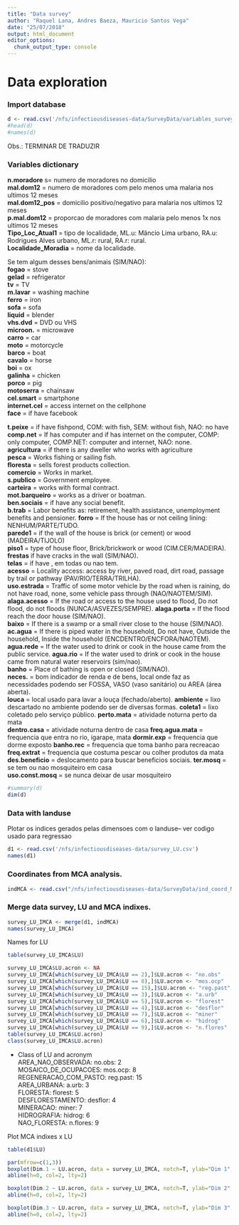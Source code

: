 ```yaml
---
title: "Data survey"
author: "Raquel Lana, Andres Baeza, Mauricio Santos Vega"
date: "25/07/2018"
output: html_document
editor_options: 
  chunk_output_type: console
---
```


# Data exploration

### Import database
```r
d <- read.csv('/nfs/infectiousdiseases-data/SurveyData/variables_survey.csv')
#head(d)
#names(d)

```

Obs.: TERMINAR DE TRADUZIR

### Variables dictionary
**n.moradore** s= numero de moradores no domicilio  
**mal.dom12** = numero de moradores com pelo menos uma malaria nos ultimos 12 meses  
**mal.dom12_pos** = domicilio positivo/negativo para malaria nos ultimos 12 meses  
**p.mal.dom12** = proporcao de moradores com malaria pelo menos 1x nos ultimos 12 meses  
**Tipo_Loc_Atual1** = tipo de localidade, ML.u: Mâncio Lima urbano, RA.u: Rodrigues Alves urbano, ML.r: rural, RA.r: rural.  
**Localidade_Moradia** = nome da localidade.      

Se tem algum desses bens/animais (SIM/NAO):  
**fogao** = stove                
**gelad** = refrigerator              
**tv** =  TV                 
**m.lavar** = washing machine            
**ferro** = iron  
**sofa** = sofa  
**liquid** =  blender  
**vhs.dvd** = DVD ou VHS            
**microon.** =  microwave           
**carro** = car               
**moto** =  motorcycle  
**barco** = boat              
**cavalo** =  horse  
**boi** = ox  
**galinha** = chicken  
**porco** = pig              
**motoserra** = chainsaw  
**cel.smart** = smartphone  
**internet.cel** = access internet on the cellphone    
**face** =  if have facebook              

**t.peixe** = if have fishpond, COM: with fish, SEM: without fish, NAO: no have  
**comp.net** = If has computer and if has internet on the computer, COMP: only computer, COMP.NET: computer and internet, NAO: none.  
**agricultura** = if there is any dweller who works with agriculture  
**pesca** = Works fishing or sailing fish.               
**floresta** =  sells forest products collection.  
**comercio** =  Works in market.  
**s.publico** = Government employee.  
**carteira** =  works with formal contract.            
**mot.barqueiro** = works as a driver or boatman.  
**ben.sociais** = if have any social benefit.  
**b.trab** =  Labor benefits as: retirement, health assistance, unemployment benefits and pensioner.
**forro** = If the house has or not ceiling lining: NENHUM/PARTE/TUDO.     
**parede1** = if the wall of the house is brick (or cement) or wood (MADEIRA/TIJOLO)  
**piso1** = type of house floor, Brick/brickwork or wood (CIM.CER/MADEIRA).  
**frestas** if have cracks in the wall (SIM/NAO).  
**telas** = if have , em todas ou nao tem.  
**acesso** = Locality access: access by river, paved road, dirt road, passage by trail or pathway (PAV/RIO/TERRA/TRILHA).      
**uso.estrada** = Traffic of some motor vehicle by the road when is raining, do not have road, none, some vehicle pass through (NAO/NAOTEM/SIM).    
**alaga.acesso** = If the road or access to the house used to flood, Do not flood, do not floods (NUNCA/ASVEZES/SEMPRE). 
**alaga.porta** = If the flood reach the door house (SIM/NAO).   
**baixo** = If there is a swamp or a small river close to the house (SIM/NAO).  
**ac.agua** = If there is piped water in the household, Do not have, Outside the household, Inside the household (ENCDENTRO/ENCFORA/NAOTEM).  
**agua.rede** = If the water used to drink or cook in the house came from the public service.
**agua.rio** = If the water used to drink or cook in the house came from natural water reservoirs (sim/nao).   
**banho** = Place of bathing is open or closed (SIM/NAO).  
**neces.** = bom indicador de renda e de bens, local onde faz as necessidades podendo ser FOSSA, VASO (vaso sanitário) ou AREA (área aberta).  
**louca** = local usado para lavar a louça (fechado/aberto).
**ambiente** = lixo descartado no ambiente podendo ser de diversas formas.
**coleta1** = lixo coletado pelo serviço público.
**perto.mata** = atividade noturna perto da mata  
**dentro.casa** = atividade noturna dentro de casa
**freq.agua.mata** = frequencia que entra no rio, igarape, mata
**dormir.exp** = frequencia que dorme exposto
**banho.rec** = frequencia que toma banho para recreacao
**freq.extrat** = frequencia que costuma pescar ou colher produtos da mata
**des.beneficio** = deslocamento para buscar beneficios sociais.
**ter.mosq** = se tem ou nao mosquiteiro em casa  
**uso.const.mosq** = se nunca deixar de usar mosquiteiro  


```r
#summary(d)
dim(d)
```


### Data with landuse
Plotar os indices gerados pelas dimensoes com o landuse-- ver codigo usado para regressao
```r
d1 <- read.csv('/nfs/infectiousdiseases-data/survey_LU.csv')
names(d1)

```

### Coordinates from MCA analysis.
```r
indMCA <- read.csv("/nfs/infectiousdiseases-data/SurveyData/ind_coord_MCA_final.csv")

```

### Merge data survey, LU and MCA indixes.
```r
survey_LU_IMCA <- merge(d1, indMCA) 
names(survey_LU_IMCA)

```

Names for LU
```r
table(survey_LU_IMCA$LU)

survey_LU_IMCA$LU.acron <- NA
survey_LU_IMCA[which(survey_LU_IMCA$LU == 2),]$LU.acron <- "no.obs" 
survey_LU_IMCA[which(survey_LU_IMCA$LU == 8),]$LU.acron <- "mos.ocp" 
survey_LU_IMCA[which(survey_LU_IMCA$LU == 15),]$LU.acron <- "reg.past" 
survey_LU_IMCA[which(survey_LU_IMCA$LU == 3),]$LU.acron <- "a.urb"  
survey_LU_IMCA[which(survey_LU_IMCA$LU == 5),]$LU.acron <- "florest" 
survey_LU_IMCA[which(survey_LU_IMCA$LU == 4),]$LU.acron <- "desflor" 
survey_LU_IMCA[which(survey_LU_IMCA$LU == 7),]$LU.acron <- "miner" 
survey_LU_IMCA[which(survey_LU_IMCA$LU == 6),]$LU.acron <- "hidrog" 
survey_LU_IMCA[which(survey_LU_IMCA$LU == 9),]$LU.acron <- "n.flores" 
table(survey_LU_IMCA$LU.acron)
class(survey_LU_IMCA$LU.acron)

```

- Class of LU and acronym  
AREA_NAO_OBSERVADA: no.obs: 2  
MOSAICO_DE_OCUPACOES: mos.ocp: 8  
REGENERACAO_COM_PASTO: reg.past: 15  
AREA_URBANA: a.urb: 3  
FLORESTA: florest: 5  
DESFLORESTAMENTO: desflor: 4  
MINERACAO: miner: 7  
HIDROGRAFIA: hidrog: 6  
NAO_FLORESTA: n.flores: 9  


Plot MCA indixes x LU
```r
table(d1$LU)

par(mfrow=c(1,3))
boxplot(Dim.1 ~ LU.acron, data = survey_LU_IMCA, notch=T, ylab="Dim 1", las = 2)
abline(h=0, col=2, lty=2)

boxplot(Dim.2 ~ LU.acron, data = survey_LU_IMCA, notch=T, ylab="Dim 2", las = 2)
abline(h=0, col=2, lty=2)

boxplot(Dim.3 ~ LU.acron, data = survey_LU_IMCA, notch=T, ylab="Dim 3", las = 2)
abline(h=0, col=2, lty=2)



```




